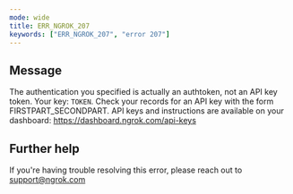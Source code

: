 ```yaml
---
mode: wide
title: ERR_NGROK_207
keywords: ["ERR_NGROK_207", "error 207"]
---
```


## Message

The authentication you specified is actually an authtoken, not an API key token. Your key: `TOKEN`. Check your records for an API key with the form FIRSTPART_SECONDPART. API keys and instructions are available on your dashboard: https://dashboard.ngrok.com/api-keys

## Further help

If you're having trouble resolving this error, please reach out to [support@ngrok.com](mailto:support@ngrok.com?subject=Help%20with%20ERR_NGROK_207)
